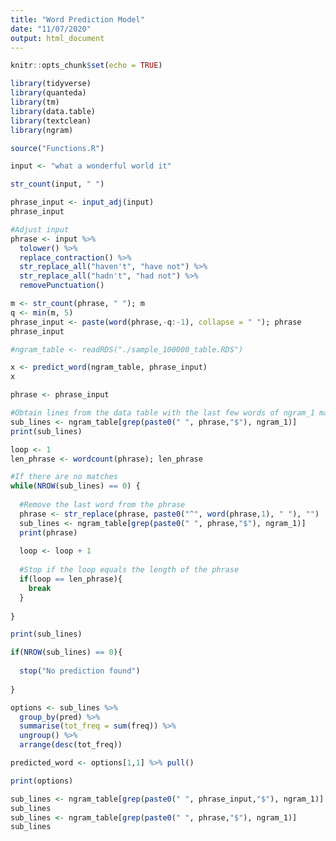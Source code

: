 ```yaml
---
title: "Word Prediction Model"
date: "11/07/2020"
output: html_document
---
```


```r
knitr::opts_chunk$set(echo = TRUE)
```

```r
library(tidyverse)
library(quanteda)
library(tm)
library(data.table)
library(textclean)
library(ngram)
```

```r
source("Functions.R")
```


```r
input <- "what a wonderful world it"
```
```r
str_count(input, " ")
```

```r
phrase_input <- input_adj(input)
phrase_input
```

```r
#Adjust input
phrase <- input %>%
  tolower() %>%
  replace_contraction() %>%
  str_replace_all("haven't", "have not") %>%
  str_replace_all("hadn't", "had not") %>%
  removePunctuation()

m <- str_count(phrase, " "); m
q <- min(m, 5)
phrase_input <- paste(word(phrase,-q:-1), collapse = " "); phrase
phrase_input
```

```r
#ngram_table <- readRDS("./sample_100000_table.RDS")
```

```r
x <- predict_word(ngram_table, phrase_input)
x
```

```r
phrase <- phrase_input

#Obtain lines from the data table with the last few words of ngram_1 matching the phrase
sub_lines <- ngram_table[grep(paste0(" ", phrase,"$"), ngram_1)]
print(sub_lines)

loop <- 1
len_phrase <- wordcount(phrase); len_phrase

#If there are no matches
while(NROW(sub_lines) == 0) {
  
  #Remove the last word from the phrase
  phrase <- str_replace(phrase, paste0("^", word(phrase,1), " "), "")
  sub_lines <- ngram_table[grep(paste0(" ", phrase,"$"), ngram_1)]
  print(phrase)
  
  loop <- loop + 1
  
  #Stop if the loop equals the length of the phrase
  if(loop == len_phrase){
    break
  }
  
}

print(sub_lines)

if(NROW(sub_lines) == 0){
  
  stop("No prediction found")
  
}

options <- sub_lines %>%
  group_by(pred) %>%
  summarise(tot_freq = sum(freq)) %>%
  ungroup() %>%
  arrange(desc(tot_freq))

predicted_word <- options[1,1] %>% pull()

print(options)

```

```r
sub_lines <- ngram_table[grep(paste0(" ", phrase_input,"$"), ngram_1)]
sub_lines
sub_lines <- ngram_table[grep(paste0(" ", phrase,"$"), ngram_1)]
sub_lines
```


